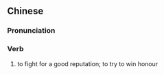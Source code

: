 {{also|争面子}}
==Chinese==
{{zh-forms|s=争面子|type=12}}

===Pronunciation===
{{zh-pron
|m=zhēng miànzi
|cat=v
}}

===Verb===
{{zh-verb}}

# to fight for a good reputation; to try to win honour